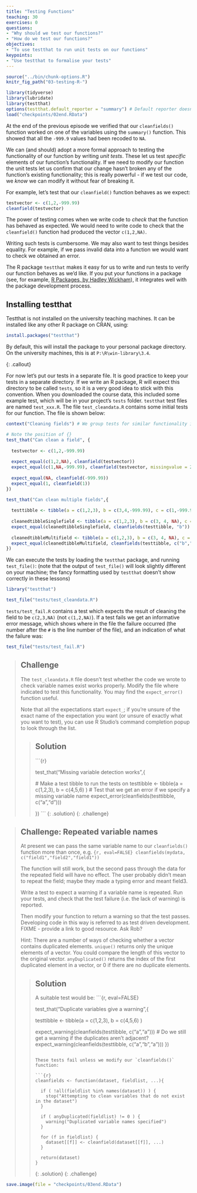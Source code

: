 ```yaml
---
title: "Testing Functions"
teaching: 30
exercises: 0
questions:
- "Why should we test our functions?"
- "How do we test our functions?"
objectives:
- "To use testthat to run unit tests on our functions"
keypoints:
- "Use testthat to formalise your tests"
---
```


```r
source("../bin/chunk-options.R")
knitr_fig_path("03-testing-R-")

```

```r
library(tidyverse)
library(lubridate)
library(testthat)
options(testthat.default_reporter = "summary") # Default reporter doesn't display well in webpage 
load("checkpoints/02end.RData")
```

At the end of the previous episode we verified that our `cleanfields()` function worked on one of the variables using the `summary()` function.  This showed that all the `-999.9` values had been recoded to `NA`.

We can (and should) adopt a more formal approach to testing the functionality of our function by writing *unit tests*.   These let us test *specific* elements of our function's functionality.    If we need to modify our function the unit tests let us confirm that our change hasn't broken any of the function's existing functionality; this is really powerful - if we test our code, we *know* we can modify it without fear of 
breaking it.

For example, let's test that our `cleanfield()` function behaves as we expect:

```r
testvector <- c(1,2,-999.99)
cleanfield(testvector)

```

The power of testing comes when we write code to *check* that the function has behaved as expected.  We would need to write code to check that the `cleanfield()` function had
produced the vector `c(1,2,NA)`.

Writing such tests is cumbersome. We may also want to test things besides equality. For
example, if we pass invalid data into a function we would want to check we obtained an
error.   

The R package `testthat` makes it easy for us to write and run tests to verify our function behaves as we'd like.  If you put your functions in a package (see, for example, [R Packages, by Hadley Wickham](http://r-pkgs.had.co.nz/)), it integrates well with the package development process. 

## Installing testthat

Testthat is not installed on the university teaching machines.  It can be installed like any
other R package on CRAN, using:

```r
install.packages("testthat")
```

By default, this will install the package to your personal package directory.  On
the university machines, this is at `P:\R\win-library\3.4`.

{: .callout}

For now let's put our tests in a separate file.  It is good practice to keep
your tests in a separate directory. If we write an R package, R will expect this directory to be called `tests`, so it is a very good idea to stick with this convention.  When you downloaded the course data, this included some example test, which will be in your project's `tests` folder.  `testthat` test files are named `test_xxx.R`.  The file `test_cleandata.R` contains some initial tests for our function.  The file is shown below:

```r
context("Cleaning fields") # We group tests for similar functionality into contexts

# Note the position of {} 
test_that("Can clean a field", {
  
  testvector <- c(1,2,-999.99)
  
  expect_equal(c(1,2,NA), cleanfield(testvector))
  expect_equal(c(1,NA,-999.99), cleanfield(testvector, missingvalue = 2))
  
  expect_equal(NA, cleanfield(-999.99))
  expect_equal(1, cleanfield(1))
})

test_that("Can clean multiple fields",{
  
  testtibble <- tibble(a = c(1,2,3), b = c(3,4,-999.99), c = c(1,-999.99,2))
  
  cleanedtibbleSinglefield <- tibble(a = c(1,2,3), b = c(3, 4, NA), c = c(1, -999.99, 2))
  expect_equal(cleanedtibbleSinglefield, cleanfields(testtibble, "b"))
  
  cleanedtibbleMultifield <- tibble(a = c(1,2,3), b = c(3, 4, NA), c = c(1, NA, 2))
  expect_equal(cleanedtibbleMultifield, cleanfields(testtibble, c("b","c")))
})

```

We can execute the tests by loading the `testthat` package, and running `test_file()`:
(note that the output of `test_file()` will look slightly different on your machine; the fancy formatting
used by `testthat` doesn't show correctly in these lessons)
```r
library("testthat")
```
```r
test_file("tests/test_cleandata.R")
```

`tests/test_fail.R` contains a test which expects the result of cleaning the field to
be `c(2,3,NA)` (not `c(1,2,NA)`). If a test fails we get an informative error message, 
which shows where in the file the failure occurred (the number after the `#` is the line number of the file), and an indication of what the failure was:

```r
test_file("tests/test_fail.R")
```


> ## Challenge
> 
> The `test_cleandata.R` file doesn't test whether the code we wrote to check variable names exist
> works properly.  Modify the file where indicated to test this functionality.  You may find the `expect_error()` 
> function useful. 
> 
> Note that all the expectations start `expect_`; if you're unsure of the exact name of the 
> expectation you want (or unsure of exactly what you want to test), you can use R Studio's command
> completion popup to look through the list.
> 
> > ## Solution
> > 
> > ```{r}
> > 
> > test_that("Missing variable detection works",{
> >   
> >   # Make a test tibble to run the tests on
> >   testtibble <- tibble(a = c(1,2,3), b = c(4,5,6) )
> >   # Test that we get an error if we specify a missing variable name
> >   expect_error(cleanfields(testtibble, c("a","d")))
> >   
> > })
> > ```
> {: .solution}
{: .challenge}

> ## Challenge: Repeated variable names
> 
> At present we can pass the same variable name to our `cleanfields()` function more than once, e.g.
> ```{r, eval=FALSE}
> cleanfields(mydata, c("field1","field2","field1"))
> ```
> 
> The function will still work, but the second pass through the data for the repeated field will have no effect.
> The user probably didn't mean to repeat the field; maybe they made a typing error and meant field3. 
> 
> Write a test to expect a warning if a variable name is repeated.  Run your tests, and check that the test failure (i.e. the lack of warning) is reported.
> 
> Then modify your function to return a warning so that the test passes.   Developing code in this way is referred to as test driven development. FIXME - provide a link to good resource.  Ask Rob?
> 
> Hint:  There are a number of ways of checking whether a vector contains duplicated elements.  `unique()` returns only the unique elements of a vector.  You could compare the length of this vector to the original vector.  `anyDuplicated()` returns the index of the first duplicated element in a vector, or 0 if there are no duplicate elements.
> 
> > ## Solution
> > 
> > A suitable test would be:
> > ```{r, eval=FALSE}
> > 
> > test_that("Duplicate variables give a warning",{
> >   
> >   testtibble <- tibble(a = c(1,2,3), b = c(4,5,6) )
> >   
> >   expect_warning(cleanfields(testtibble, c("a","a")))
> >   # Do we still get a warning if the duplicates aren't adjacent?
> >   expect_warning(cleanfields(testtibble, c("a","b","a")))
> > })
> > ```
> > 
> > These tests fail unless we modify our `cleanfields()` function:
> > 
> > ```{r}
> > cleanfields <- function(dataset, fieldlist, ...){
> >   
> >   if ( !all(fieldlist %in% names(dataset)) ) {
> >     stop("Attempting to clean variables that do not exist in the dataset")
> >   }
> >   
> >   if ( anyDuplicated(fieldlist) != 0 ) {
> >     warning("Duplicated variable names specified")
> >   }
> >   
> >   for (f in fieldlist) {
> >     dataset[[f]] <- cleanfield(dataset[[f]], ...)
> >   }
> >   
> >   return(dataset) 
> > }
> > 
> > ```
> {: .solution}
{: .challenge}



```r
save.image(file = "checkpoints/03end.RData")
```
